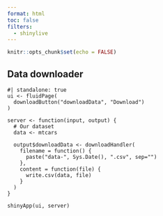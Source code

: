 ```yaml
---
format: html
toc: false
filters:
  - shinylive
---
```


```r
knitr::opts_chunk$set(echo = FALSE)
```

## Data downloader

```shinylive-r
#| standalone: true
ui <- fluidPage(
  downloadButton("downloadData", "Download")
)

server <- function(input, output) {
  # Our dataset
  data <- mtcars

  output$downloadData <- downloadHandler(
    filename = function() {
      paste("data-", Sys.Date(), ".csv", sep="")
    },
    content = function(file) {
      write.csv(data, file)
    }
  )
}

shinyApp(ui, server)
```